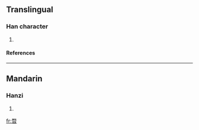 ==Translingual==
===Han character===
{{Han char|rn=72|rad=日|as=09|sn=13|four=|canj=弓大日 (NKA)}}
# {{defn|Han|sort=日09}}
====References====
{{Han ref|kx=0498.160|dkj=14054|dj=0866.130|hdz=21528.020|uh=6693|ud=26259}}

----
==Mandarin==
===Hanzi===
{{cmn-hanzi|pin=[[mào]] (mao4)|wg=mao<sup>4</sup>}}
# {{defn|Mandarin}}

[[fr:暓]]